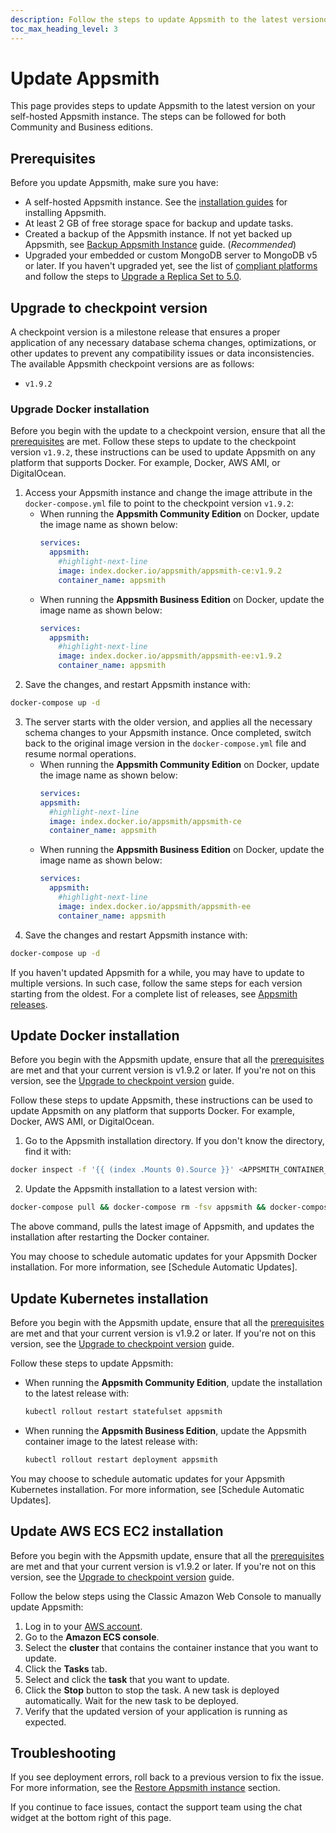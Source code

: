 ```yaml
---
description: Follow the steps to update Appsmith to the latest versionon your self-hosted Appsmith instance.
toc_max_heading_level: 3
---
```



# Update Appsmith

This page provides steps to update Appsmith to the latest version on your self-hosted Appsmith instance. The steps can be followed for both Community and Business editions.

## Prerequisites

Before you update Appsmith, make sure you have:

* A self-hosted Appsmith instance. See the [installation guides](/getting-started/setup/installation-guides) for installing Appsmith.
* At least 2 GB of free storage space for backup and update tasks.
* Created a backup of the Appsmith instance. If not yet backed up Appsmith, see [Backup Appsmith Instance](/getting-started/setup/instance-management/appsmithctl/#backup-instance) guide. (_Recommended_)
* Upgraded your embedded or custom MongoDB server to MongoDB v5 or later. If you haven't upgraded yet, see the list of [compliant platforms](https://www.mongodb.com/docs/manual/administration/production-notes/#platform-support) and follow the steps to [Upgrade a Replica Set to 5.0](https://www.mongodb.com/docs/manual/release-notes/5.0-upgrade-replica-set/).

## Upgrade to checkpoint version

A checkpoint version is a milestone release that ensures a proper application of any necessary database schema changes, optimizations, or other updates to prevent any compatibility issues or data inconsistencies. The available Appsmith checkpoint versions are as follows:

  * `v1.9.2`

### Upgrade Docker installation
Before you begin with the update to a checkpoint version, ensure that all the [prerequisites](#prerequisites) are met. Follow these steps to update to the checkpoint version `v1.9.2`, these instructions can be used to update Appsmith on any platform that supports Docker. For example, Docker, AWS AMI, or DigitalOcean.

1. Access your Appsmith instance and change the image attribute in the `docker-compose.yml` file to point to the checkpoint version `v1.9.2`:
    * When running the **Appsmith Community Edition** on Docker, update the image name as shown below:
        ```yaml
        services:
          appsmith:
            #highlight-next-line
            image: index.docker.io/appsmith/appsmith-ce:v1.9.2
            container_name: appsmith
        ```
    * When running the **Appsmith Business Edition** on Docker, update the image name as shown below:
        ```yaml
        services:
          appsmith:
            #highlight-next-line
            image: index.docker.io/appsmith/appsmith-ee:v1.9.2
            container_name: appsmith
        ```
2. Save the changes, and restart Appsmith instance with:
  ```bash
  docker-compose up -d
  ```

3. The server starts with the older version, and applies all the necessary schema changes to your Appsmith instance. Once completed, switch back to the original image version in the `docker-compose.yml` file and resume normal operations.
    * When running the **Appsmith Community Edition** on Docker, update the image name as shown below:
        ```yaml
        services:
        appsmith:
          #highlight-next-line
          image: index.docker.io/appsmith/appsmith-ce
          container_name: appsmith
        ```
    * When running the **Appsmith Business Edition** on Docker, update the image name as shown below:
        ```yaml
        services:
          appsmith:
            #highlight-next-line
            image: index.docker.io/appsmith/appsmith-ee
            container_name: appsmith
        ```
4. Save the changes and restart Appsmith instance with: 
  ```bash
  docker-compose up -d
  ```

If you haven't updated Appsmith for a while, you may have to update to multiple versions. In such case, follow the same steps for each version starting from the oldest. For a complete list of releases, see [Appsmith releases](https://github.com/appsmithorg/appsmith/releases).

## Update Docker installation

Before you begin with the Appsmith update, ensure that all the [prerequisites](#prerequisites) are met and that your current version is v1.9.2 or later. If you're not on this version, see the [Upgrade to checkpoint version](#upgrade-to-checkpoint-version) guide.

Follow these steps to update Appsmith, these instructions can be used to update Appsmith on any platform that supports Docker. For example, Docker, AWS AMI, or DigitalOcean.

1. Go to the Appsmith installation directory. If you don't know the directory, find it with:

  ```bash
  docker inspect -f '{{ (index .Mounts 0).Source }}' <APPSMITH_CONTAINER_ID>
  ```
2. Update the Appsmith installation to a latest version with:

  ```bash
  docker-compose pull && docker-compose rm -fsv appsmith && docker-compose up -d
  ```
The above command, pulls the latest image of Appsmith, and updates the installation after restarting the Docker container.

You may choose to schedule automatic updates for your Appsmith Docker installation. For more information, see [Schedule Automatic Updates].

## Update Kubernetes installation

Before you begin with the Appsmith update, ensure that all the [prerequisites](#prerequisites) are met and that your current version is v1.9.2 or later. If you're not on this version, see the [Upgrade to checkpoint version](#upgrade_to_checkpoint_version) guide.

Follow these steps to update Appsmith:

* When running the **Appsmith Community Edition**, update the installation to the latest release with:

  ```bash
  kubectl rollout restart statefulset appsmith
  ```
* When running the **Appsmith Business Edition**, update the Appsmith container image to the latest release with: 

  ```bash
  kubectl rollout restart deployment appsmith
  ```
You may choose to schedule automatic updates for your Appsmith Kubernetes installation. For more information, see [Schedule Automatic Updates].

## Update AWS ECS EC2 installation

Before you begin with the Appsmith update, ensure that all the [prerequisites](#prerequisites) are met and that your current version is v1.9.2 or later. If you're not on this version, see the [Upgrade to checkpoint version](#upgrade_to_checkpoint_version) guide.

Follow the below steps using the Classic Amazon Web Console to manually update Appsmith:

1. Log in to your [AWS account](https://console.aws.amazon.com/ecs/).
2. Go to the **Amazon ECS console**.
3. Select the **cluster** that contains the container instance that you want to update.
4. Click the **Tasks** tab.
5. Select and click the **task** that you want to update. 
6. Click the **Stop** button to stop the task. A new task is deployed automatically. Wait for the new task to be deployed.
7. Verify that the updated version of your application is running as expected.

## Troubleshooting

If you see deployment errors, roll back to a previous version to fix the issue. For more information, see the [Restore Appsmith instance](/getting-started/setup/instance-management/appsmithctl#restore-instance) section. 

If you continue to face issues, contact the support team using the chat widget at the bottom right of this page.

